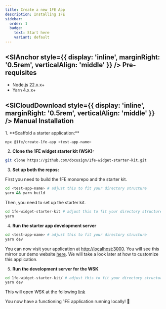 ```yaml
---
title: Create a new 1FE App
description: Installing 1FE
sidebar:
  order: 1
  badge:
    text: Start here
    variant: default
---
```



## <SlAnchor style={{ display: 'inline', marginRight: '0.5rem', verticalAlign: 'middle' }} /> Pre-requisites

- Node.js 22.x.x+
- Yarn 4.x.x+

## <SlCloudDownload style={{ display: 'inline', marginRight: '0.5rem', verticalAlign: 'middle' }} /> Manual Installation

<div className="prose">
1. **Scaffold a starter application:**

  ```bash
  npx @1fe/create-1fe-app <test-app-name>
  ```

2. **Clone the 1FE widget starter kit (WSK):**

  ```bash
  git clone https://github.com/docusign/1fe-widget-starter-kit.git
  ```

3. **Set up both the repos:**

  First you need to build the 1FE monorepo and the starter kit.

  ```bash
  cd <test-app-name> # adjust this to fit your directory structure
  yarn && yarn build
  ```

  Then, you need to set up the starter kit.

  ```bash
  cd 1fe-widget-starter-kit # adjust this to fit your directory structure
  yarn
  ```

4. **Run the starter app development server**

  ```bash
  cd <test-app-name> # adjust this to fit your directory structure
  yarn dev
  ```

  You can now visit your application at [http://localhost:3000](http://localhost:3000). You will see this mirror our demo website [here](https://demo.1fe.com/). We will take a look later at how to customize this application.

5. **Run the development server for the WSK**

  ```bash
  cd 1fe-widget-starter-kit/ # adjust this to fit your directory structure
  yarn dev
  ```

</div>

  This will open WSK at the following [link](http://localhost:3001/bathtub?widgetUrl=http%3A%2F%2F127.0.0.1%3A8080%2Fjs%2F1fe-bundle.js)

  You now have a functioning 1FE application running locally! 🎉